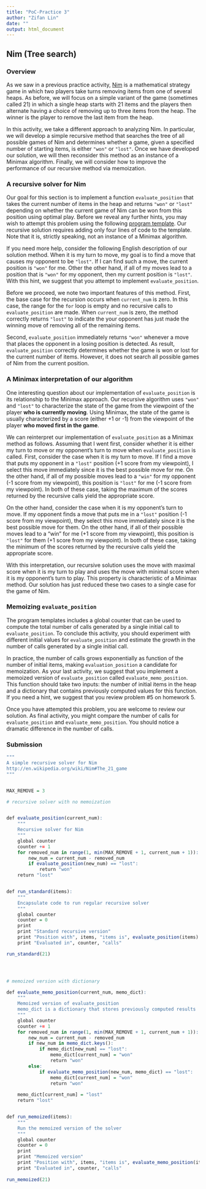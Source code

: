 ```yaml
---
title: "PoC-Practice 3"
author: "Zifan Lin"
date: ""
output: html_document
---
```


## Nim (Tree search)

### Overview

As we saw in a previous practice activity, [Nim](http://en.wikipedia.org/wiki/Nim) is a mathematical strategy game in which two players take turns removing items from one of several heaps. As before, we will focus on a simple variant of the game (sometimes called 21) in which a single heap starts with 21 items and the players then alternate having a choice of removing up to three items from the heap. The winner is the player to remove the last item from the heap.

In this activity, we take a different approach to analyzing Nim. In particular, we will develop a simple recursive method that searches the tree of all possible games of Nim and determines whether a game, given a specified number of starting items, is either `"won"` or `"lost"`. Once we have developed our solution, we will then reconsider this method as an instance of a Minimax algorithm. Finally, we will consider how to improve the performance of our recursive method via memoization.

### A recursive solver for Nim

Our goal for this section is to implement a function `evaluate_position` that takes the current number of items in the heap and returns `"won"` or `"lost"` depending on whether the current game of Nim can be won from this position using optimal play. Before we reveal any further hints, you may wish to attempt this problem using the following [program template](http://www.codeskulptor.org/#poc_nim_recursive_template.py). Our recursive solution requires adding only four lines of code to the template. Note that it is, strictly speaking, not an instance of a Minimax algorithm.

If you need more help, consider the following English description of our solution method. When it is my turn to move, my goal is to find a move that causes my opponent to be `"lost"`. If I can find such a move, the current position is `"won"` for me. Other the other hand, if all of my moves lead to a position that is `"won"` for my opponent, then my current position is `"lost"`. With this hint, we suggest that you attempt to implement `evaluate_position`. 

Before we proceed, we note two important features of this method. First, the base case for the recursion occurs when `current_num` is zero. In this case, the range for the `for` loop is empty and no recursive calls to `evaluate_position` are made. When `current_num` is zero, the method correctly returns `"lost"` to indicate the your opponent has just made the winning move of removing all of the remaining items.

Second, `evaluate_position` immediately returns `"won"` whenever a move that places the opponent in a losing position is detected. As result, `evaluate_position` correctly determines whether the game is won or lost for the current number of items. However, it does not search all possible games of Nim from the current position.

### A Minimax interpretation of our algorithm

One interesting question about our implementation of `evaluate_position` is its relationship to the Minimax approach. Our recursive algorithm uses `"won"` and `"lost"` to characterize the state of the game from the viewpoint of the player **who is currently moving**. Using Minimax, the state of the game is usually characterized by a score (either +1 or -1) from the viewpoint of the player **who moved first in the game**.

We can reinterpret our implementation of `evaluate_position` as a Minimax method as follows. Assuming that I went first, consider whether it is either my turn to move or my opponent's turn to move when `evaluate_position` is called. First, consider the case when it is my turn to move. If I find a move that puts my opponent in a `"lost"` position (+1 score from my viewpoint), I select this move immediately since it is the best possible move for me. On the other hand, if all of my possible moves lead to a `"win"` for my opponent (-1 score from my viewpoint), this position is `"lost"` for me (-1 score from my viewpoint). In both of these case, taking the maximum of the scores returned by the recursive calls yield the appropriate score.

On the other hand, consider the case when it is my opponent's turn to move. If my opponent finds a move that puts me in a `"lost"` position (-1 score from my viewpoint), they select this move immediately since it is the best possible move for them. On the other hand, if all of their possible moves lead to a "win" for me (+1 score from my viewpoint), this position is `"lost"` for them (+1 score from my viewpoint). In both of these case, taking the minimum of the scores returned by the recursive calls yield the appropriate score.

With this interpretation, our recursive solution uses the move with maximal score when it is my turn to play and uses the move with minimal score when it is my opponent's turn to play. This property is characteristic of a Minimax method. Our solution has just reduced these two cases to a single case for the game of Nim.

### Memoizing `evaluate_position`

The program templates includes a global counter that can be used to compute the total number of calls generated by a single initial call to `evaluate_position`. To conclude this activity, you should experiment with different initial values for `evaluate_position` and estimate the growth in the number of calls generated by a single initial call.

In practice, the number of calls grows exponentially as function of the number of initial items, making `evaluation_position` a candidate for memoization. As your last activity, we suggest that you implement a memoized version of `evaluate_position` called `evaluate_memo_position`. This function should take two inputs: the number of initial items in the heap and a dictionary that contains previously computed values for this function. If you need a hint, we suggest that you review problem #5 on homework 5.

Once you have attempted this problem, you are welcome to review our solution. As final activity, you might compare the number of calls for `evaluate_position` and `evaluate_memo_position`. You should notice a dramatic difference in the number of calls.


### Submission

```r
"""
A simple recursive solver for Nim
http://en.wikipedia.org/wiki/Nim#The_21_game
"""


MAX_REMOVE = 3

# recursive solver with no memoization


def evaluate_position(current_num):
    """
    Recursive solver for Nim
    """
    global counter
    counter += 1
    for removed_num in range(1, min(MAX_REMOVE + 1, current_num + 1)):
        new_num = current_num - removed_num
        if evaluate_position(new_num) == "lost":
            return "won"
    return "lost"


def run_standard(items):
    """
    Encapsulate code to run regular recursive solver
    """
    global counter
    counter = 0
    print
    print "Standard recursive version"
    print "Position with", items, "items is", evaluate_position(items)
    print "Evaluated in", counter, "calls"

run_standard(21)




# memoized version with dictionary

def evaluate_memo_position(current_num, memo_dict):
    """
    Memoized version of evaluate_position
    memo_dict is a dictionary that stores previously computed results
    """
    global counter
    counter += 1
    for removed_num in range(1, min(MAX_REMOVE + 1, current_num + 1)):
        new_num = current_num - removed_num
        if new_num in memo_dict.keys():
            if memo_dict[new_num] == "lost":
                memo_dict[current_num] = "won"
                return "won"
        else:
            if evaluate_memo_position(new_num, memo_dict) == "lost":
                memo_dict[current_num] = "won"
                return "won"
            
    memo_dict[current_num] = "lost"
    return "lost"


def run_memoized(items):
    """
    Run the memoized version of the solver
    """
    global counter
    counter = 0
    print
    print "Memoized version"
    print "Position with", items, "items is", evaluate_memo_position(items, {0 : "lost"})
    print "Evaluated in", counter, "calls"
    
run_memoized(21)



```
